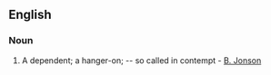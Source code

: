 ==English==

===Noun===
{{en-noun|hang-bies}}

# A dependent; a hanger-on; -- so called in contempt - [[B. Jonson]]